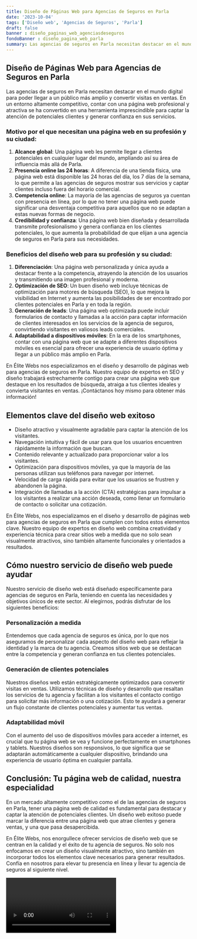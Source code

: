 ```yaml
---
title: Diseño de Páginas Web para Agencias de Seguros en Parla
date: '2023-10-04'
tags: ['Diseño web', 'Agencias de Seguros', 'Parla']
draft: false
banner : diseño_paginas_web_agenciasdeseguros
fondoBanner : diseño_pagina_web_parla
summary: Las agencias de seguros en Parla necesitan destacar en el mundo digital para poder llegar a un público más amplio y convertir visitas en ventas. En un entorno altamente competitivo, contar con una página web profesional y atractiva se ha convertido en una herramienta imprescindible para captar la atención de potenciales clientes y generar confianza en sus servicios.
---
```


## Diseño de Páginas Web para Agencias de Seguros en Parla

Las agencias de seguros en Parla necesitan destacar en el mundo digital para poder llegar a un público más amplio y convertir visitas en ventas. En un entorno altamente competitivo, contar con una página web profesional y atractiva se ha convertido en una herramienta imprescindible para captar la atención de potenciales clientes y generar confianza en sus servicios.

### Motivo por el que necesitan una página web en su profesión y su ciudad:

1. **Alcance global**: Una página web les permite llegar a clientes potenciales en cualquier lugar del mundo, ampliando así su área de influencia más allá de Parla.
2. **Presencia online las 24 horas**: A diferencia de una tienda física, una página web está disponible las 24 horas del día, los 7 días de la semana, lo que permite a las agencias de seguros mostrar sus servicios y captar clientes incluso fuera del horario comercial.
3. **Competencia online**: La mayoría de las agencias de seguros ya cuentan con presencia en línea, por lo que no tener una página web puede significar una desventaja competitiva para aquellos que no se adaptan a estas nuevas formas de negocio.
4. **Credibilidad y confianza**: Una página web bien diseñada y desarrollada transmite profesionalismo y genera confianza en los clientes potenciales, lo que aumenta la probabilidad de que elijan a una agencia de seguros en Parla para sus necesidades.

### Beneficios del diseño web para su profesión y su ciudad:

1. **Diferenciación**: Una página web personalizada y única ayuda a destacar frente a la competencia, atrayendo la atención de los usuarios y transmitiendo una imagen profesional y moderna.
2. **Optimización de SEO**: Un buen diseño web incluye técnicas de optimización para motores de búsqueda (SEO), lo que mejora la visibilidad en Internet y aumenta las posibilidades de ser encontrado por clientes potenciales en Parla y en toda la región.
3. **Generación de leads**: Una página web optimizada puede incluir formularios de contacto y llamadas a la acción para captar información de clientes interesados en los servicios de la agencia de seguros, convirtiendo visitantes en valiosos leads comerciales.
4. **Adaptabilidad a dispositivos móviles**: En la era de los smartphones, contar con una página web que se adapte a diferentes dispositivos móviles es esencial para ofrecer una experiencia de usuario óptima y llegar a un público más amplio en Parla.

En Élite Webs nos especializamos en el diseño y desarrollo de páginas web para agencias de seguros en Parla. Nuestro equipo de expertos en SEO y diseño trabajará estrechamente contigo para crear una página web que destaque en los resultados de búsqueda, atraiga a tus clientes ideales y convierta visitantes en ventas. ¡Contáctanos hoy mismo para obtener más información!

<GifSeo />

<Cta />

## Elementos clave del diseño web exitoso

- Diseño atractivo y visualmente agradable para captar la atención de los visitantes.
- Navegación intuitiva y fácil de usar para que los usuarios encuentren rápidamente la información que buscan.
- Contenido relevante y actualizado para proporcionar valor a los visitantes.
- Optimización para dispositivos móviles, ya que la mayoría de las personas utilizan sus teléfonos para navegar por internet.
- Velocidad de carga rápida para evitar que los usuarios se frustren y abandonen la página.
- Integración de llamadas a la acción (CTA) estratégicas para impulsar a los visitantes a realizar una acción deseada, como llenar un formulario de contacto o solicitar una cotización.

En Élite Webs, nos especializamos en el diseño y desarrollo de páginas web para agencias de seguros en Parla que cumplen con todos estos elementos clave. Nuestro equipo de expertos en diseño web combina creatividad y experiencia técnica para crear sitios web a medida que no solo sean visualmente atractivos, sino también altamente funcionales y orientados a resultados.

## Cómo nuestro servicio de diseño web puede ayudar

Nuestro servicio de diseño web está diseñado específicamente para agencias de seguros en Parla, teniendo en cuenta las necesidades y objetivos únicos de este sector. Al elegirnos, podrás disfrutar de los siguientes beneficios:

### Personalización a medida

Entendemos que cada agencia de seguros es única, por lo que nos aseguramos de personalizar cada aspecto del diseño web para reflejar la identidad y la marca de tu agencia. Creamos sitios web que se destacan entre la competencia y generan confianza en tus clientes potenciales.

### Generación de clientes potenciales

Nuestros diseños web están estratégicamente optimizados para convertir visitas en ventas. Utilizamos técnicas de diseño y desarrollo que resaltan los servicios de tu agencia y facilitan a los visitantes el contacto contigo para solicitar más información o una cotización. Esto te ayudará a generar un flujo constante de clientes potenciales y aumentar tus ventas.

### Adaptabilidad móvil

Con el aumento del uso de dispositivos móviles para acceder a internet, es crucial que tu página web se vea y funcione perfectamente en smartphones y tablets. Nuestros diseños son responsivos, lo que significa que se adaptarán automáticamente a cualquier dispositivo, brindando una experiencia de usuario óptima en cualquier pantalla.

## Conclusión: Tu página web de calidad, nuestra especialidad

En un mercado altamente competitivo como el de las agencias de seguros en Parla, tener una página web de calidad es fundamental para destacar y captar la atención de potenciales clientes. Un diseño web exitoso puede marcar la diferencia entre una página web que atrae clientes y genera ventas, y una que pasa desapercibida.

En Élite Webs, nos enorgullece ofrecer servicios de diseño web que se centran en la calidad y el éxito de tu agencia de seguros. No solo nos enfocamos en crear un diseño visualmente atractivo, sino también en incorporar todos los elementos clave necesarios para generar resultados. Confía en nosotros para elevar tu presencia en línea y llevar tu agencia de seguros al siguiente nivel.

<Video />

<CtaBot job='Agencias de Seguros' city='Parla'/>

<Gmaps query='Parla+españa+maps' />